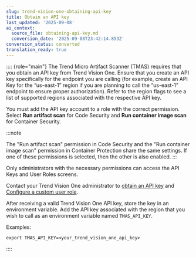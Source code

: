 ```yaml
---
slug: trend-vision-one-obtaining-api-key
title: Obtain an API key
last_updated: '2025-09-08'
ai_context:
  source_file: obtaining-api-key.md
  conversion_date: '2025-09-08T23:42:14.853Z'
conversion_status: converted
translation_ready: true
---
```


:::: {role="main"}
The Trend Micro Artifact Scanner (TMAS) requires that you obtain an API key from Trend Vision One. Ensure that you create an API key specifically for the endpoint you are calling (for example, create an API Key for the “us-east-1” region if you are planning to call the “us-east-1” endpoint to ensure proper authorization). Refer to the region flags to see a list of supported regions associated with the respective API key.

You must add the API key account to a role with the correct permission. Select **Run artifact scan** for Code Security and **Run container image scan** for Container Security.

:::note

The "Run artifact scan" permission in Code Security and the "Run container image scan" permission in Container Protection share the same settings. If one of these permissions is selected, then the other is also enabled.
:::

Only administrators with the necessary permissions can access the API Keys and User Roles screens.

Contact your Trend Vision One administrator to [obtain an API key](platform-api-keys.mdx) and [Configure a custom user role](custom-user-roles-trend-vision-one.mdx).

After receiving a valid Trend Vision One API key, store the key in an environment variable. Add the API key associated with the region that you wish to call as an environment variable named `TMAS_API_KEY`.

Examples:

``` codeblock
export TMAS_API_KEY=<your_trend_vision_one_api_key>
```
::::

